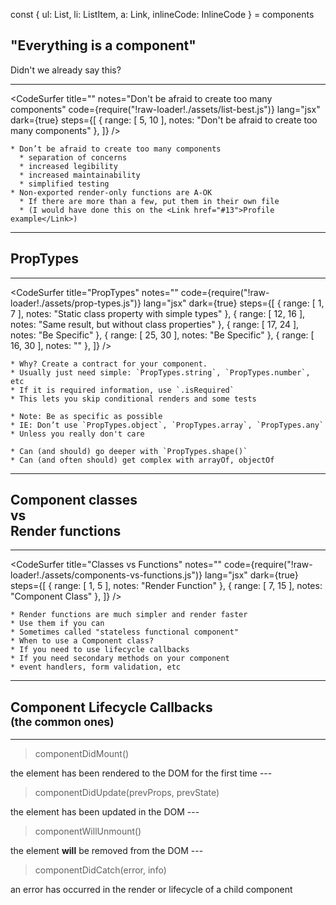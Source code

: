 
const { ul: List, li: ListItem, a: Link, inlineCode: InlineCode } = components

## "Everything is a component"

<List>
  <Appear>
    <ListItem>Didn't we already say this?</ListItem>
  </Appear>
</List>

---

<CodeSurfer
  title=""
  notes="Don't be afraid to create too many components"
  code={require("!raw-loader!./assets/list-best.js")}
  lang="jsx"
  dark={true}
  steps={[
    { range: [ 5, 10 ], notes: "Don't be afraid to create too many components" },
  ]}
/>

```notes
* Don’t be afraid to create too many components
  * separation of concerns
  * increased legibility
  * increased maintainability
  * simplified testing
* Non-exported render-only functions are A-OK
  * If there are more than a few, put them in their own file
  * (I would have done this on the <Link href="#13">Profile example</Link>)
```

---

## PropTypes

---

<CodeSurfer
  title="PropTypes"
  notes=""
  code={require("!raw-loader!./assets/prop-types.js")}
  lang="jsx"
  dark={true}
  steps={[
    { range: [ 1, 7 ], notes: "Static class property with simple types" },
    { range: [ 12, 16 ], notes: "Same result, but without class properties" },
    { range: [ 17, 24 ], notes: "Be Specific" },
    { range: [ 25, 30 ], notes: "Be Specific" },
    { range: [ 16, 30 ], notes: "" },
  ]}
/>

```notes
* Why? Create a contract for your component.
* Usually just need simple: `PropTypes.string`, `PropTypes.number`, etc
* If it is required information, use `.isRequired`
* This lets you skip conditional renders and some tests

* Note: Be as specific as possible
* IE: Don’t use `PropTypes.object`, `PropTypes.array`, `PropTypes.any`
* Unless you really don't care

* Can (and should) go deeper with `PropTypes.shape()`
* Can (and often should) get complex with arrayOf, objectOf
```

---

## Component classes<br />vs<br />Render functions

---

<CodeSurfer
  title="Classes vs Functions"
  notes=""
  code={require("!raw-loader!./assets/components-vs-functions.js")}
  lang="jsx"
  dark={true}
  steps={[
    { range: [ 1, 5 ], notes: "Render Function" },
    { range: [ 7, 15 ], notes: "Component Class" },
  ]}
/>

```notes
* Render functions are much simpler and render faster
* Use them if you can
* Sometimes called "stateless functional component"
* When to use a Component class?
* If you need to use lifecycle callbacks
* If you need secondary methods on your component
* event handlers, form validation, etc
```

---

## Component Lifecycle Callbacks<br /><small>(the common ones)</small>
---
<blockquote style={{ fontSize: '1.4em' }}>
  <InlineCode>componentDidMount()</InlineCode>
</blockquote>
the element has been rendered to the DOM for the first time
---
<blockquote style={{ fontSize: '1.4em' }}>
  <InlineCode>componentDidUpdate(prevProps, prevState)</InlineCode>
</blockquote>
the element has been updated in the DOM
---
<blockquote style={{ fontSize: '1.4em' }}>
  <InlineCode>componentWillUnmount()</InlineCode>
</blockquote>
the element <strong>will</strong> be removed from the DOM
---
<blockquote style={{ fontSize: '1.4em' }}>
  <InlineCode>componentDidCatch(error, info)</InlineCode>
</blockquote>
an error has occurred in the render or lifecycle of a child component
